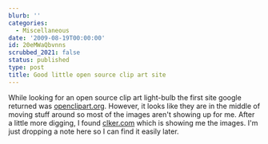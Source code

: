 ```yaml
---
blurb: ''
categories:
  - Miscellaneous
date: '2009-08-19T00:00:00'
id: 20eMWaQbvnns
scrubbed_2021: false
status: published
type: post
title: Good little open source clip art site
---
```


While looking for an open source clip art light-bulb the first site
google returned was [openclipart.org](http://www.openclipart.org/).
However, it looks like they are in the middle of moving stuff
around so most of the images aren't showing up for me. After a
little more digging, I found [clker.com](http://www.clker.com/)
which is showing me the images. I'm just dropping a note here so I
can find it easily later.
